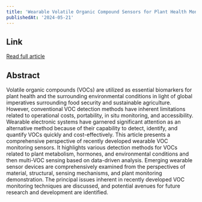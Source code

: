 ```yaml
---
title: 'Wearable Volatile Organic Compound Sensors for Plant Health Monitoring'
publishedAt: '2024-05-21'
---
```


## Link
[Read full article](https://onlinelibrary.wiley.com/doi/10.1002/adsu.202300634?af=R)



## Abstract

Volatile organic compounds (VOCs) are utilized as essential biomarkers for plant health and the surrounding environmental conditions in light of global imperatives surrounding food security and sustainable agriculture. However, conventional VOC detection methods have inherent limitations related to operational costs, portability, in situ monitoring, and accessibility. Wearable electronic systems have garnered significant attention as an alternative method because of their capability to detect, identify, and quantify VOCs quickly and cost-effectively. This article presents a comprehensive perspective of recently developed wearable VOC monitoring sensors. It highlights various detection methods for VOCs related to plant metabolism, hormones, and environmental conditions and then multi-VOC sensing based on data-driven analysis. Emerging wearable sensor devices are comprehensively examined from the perspectives of material, structural, sensing mechanisms, and plant monitoring demonstration. The principal issues inherent in recently developed VOC monitoring techniques are discussed, and potential avenues for future research and development are identified.